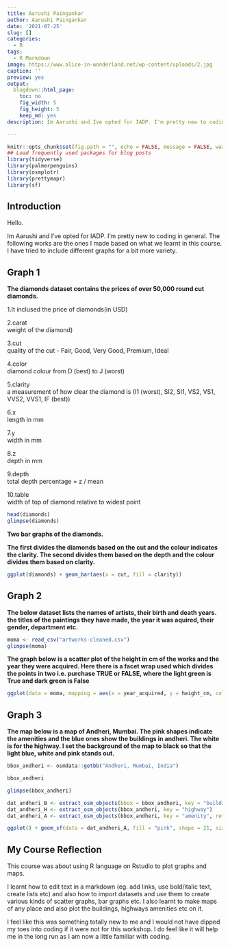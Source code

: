 ```yaml
---
title: Aarushi Paingankar
author: Aarushi Paingankar
date: '2021-07-25'
slug: []
categories:
  - R
tags:
  - R Markdown
image: https://www.alice-in-wonderland.net/wp-content/uploads/2.jpg
caption: ''
preview: yes
output:
  blogdown::html_page:
    toc: no
    fig_width: 5
    fig_height: 5
    keep_md: yes
description: Im Aarushi and Ive opted for IADP. I'm pretty new to coding in general. The following works are the ones I made based on what we learnt in this course. I have tried to include different graphs for a bit more variety.

---
```



```r
knitr::opts_chunk$set(fig.path = "", echo = FALSE, message = FALSE, warning = FALSE)
## Load frequently used packages for blog posts
library(tidyverse)
library(palmerpenguins)
library(osmplotr)
library(prettymapr)
library(sf)
```

## Introduction

Hello.

Im Aarushi and I've opted for IADP. I'm pretty new to coding in general. The following works are the ones I made based on what we learnt in this course. I have tried to include different graphs for a bit more variety.


## Graph 1

**The diamonds dataset contains the prices of over 50,000 round cut diamonds.**

1.It inclused the price of diamonds(in USD)

2.carat   
   weight of the diamond)  
   
3.cut  
   quality of the cut - Fair, Good, Very Good, Premium, Ideal  
   
4.color  
   diamond colour from D (best) to J (worst)  
   
5.clarity  
   a measurement of how clear the diamond is (I1 (worst), SI2, SI1, VS2, VS1, VVS2, VVS1, IF (best))  
   
6.x  
   length in mm  
   
7.y  
   width in mm  
   
8.z  
   depth in mm  
   
9.depth  
   total depth percentage = z / mean  
   
10.table  
   width of top of diamond relative to widest point  


```r
head(diamonds)
glimpse(diamonds)
```

**Two bar graphs of the diamonds.**

**The first divides the diamonds based on the cut and the colour indicates the clarity. The second divides them based on the depth and the colour divides them based on clarity.**

```r
ggplot(diamonds) + geom_bar(aes(x = cut, fill = clarity))

```

## Graph 2


**The below dataset lists the names of artists, their birth and death years. the titles of the paintings they have made, the year it was aquired, their gender, department etc.**

```r
moma <- read_csv("artworks-cleaned.csv")
glimpse(moma)
```

**The graph below is a scatter plot of the height in cm of the works and the year they were acquired. Here there is a facet wrap used which divides the points in two i.e. purchase TRUE or FALSE, where the light green is True and dark green is False**

```r
ggplot(data = moma, mapping = aes(x = year_acquired, y = height_cm, color = gift)) +geom_point() + facet_wrap(~ purchase) + scale_color_brewer(palette = "greens")
```

## Graph 3

**The map below is a map of Andheri, Mumbai. The pink shapes indicate the amenities and the blue ones show the buildings in andheri. The white is for the highway. I set the background of the map to black so that the light blue, white and pink stands out. **

```r
bbox_andheri <- osmdata::getbb("Andheri, Mumbai, India")

bbox_andheri

glimpse(bbox_andheri)

dat_andheri_B <- extract_osm_objects(bbox = bbox_andheri, key = "building")
dat_andheri_H <- extract_osm_objects(bbox_andheri, key = "highway")
dat_andheri_A <- extract_osm_objects(bbox_andheri, key = "amenity", return_type = "point")

```

```r
ggplot() + geom_sf(data = dat_andheri_A, fill = "pink", shape = 21, size = 1, color = "white") + geom_sf(data = dat_andheri_B, fill = "lightblue", color = "lightblue", size = 0.2) + geom_sf(data = dat_andheri_H, color = "white") + theme(panel.background = element_rect(fill = "black")) + labs(title = "Andheri")
```



## My Course Reflection  


This course was about using R language on Rstudio to plot graphs and maps.

I learnt how to edit text in a markdown (eg. add links, use bold/italic text, create lists etc) and also how to import datasets and use them to create various kinds of scatter graphs, bar graphs etc. I also learnt to make maps of any place and also plot the buildings, highways amenities etc on it.

I feel like this was something  totally new to me and I would not have dipped my toes into coding if it were not for this workshop. I do feel like it will help me in the long run as I am now a little familiar with coding.


